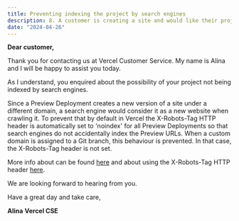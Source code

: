```yaml
---
title: Preventing indexing the project by search engines
description: 8. A customer is creating a site and would like their project not to be indexed by search engines. Please write a reply to the customer. Feel free to add any information about your decision making process after the reply.
date: "2024-04-26"
---
```


**Dear customer,**

Thank you for contacting us at Vercel Customer Service. My name is Alina and I will be happy to assist you today.

As I understand, you enquired about the possibility of your project not being indexed by search engines.

Since a Preview Deployment creates a new version of a site under a different domain, a search engine would consider it as a new website when crawling it.
To prevent that by default in Vercel the X-Robots-Tag HTTP header is automatically set to 'noindex' for all Preview Deployments so that search engines do not accidentally index the Preview URLs.
When a custom domain is assigned to a Git branch, this behaviour is prevented. In that case, the X-Robots-Tag header is not set.

More info about can be found [here](https://vercel.com/docs/deployments/preview-deployments) and about using the X-Robots-Tag HTTP header [here](https://developers.google.com/search/docs/crawling-indexing/robots-meta-tag#xrobotstag).

We are looking forward to hearing from you.

Have a great day and take care,

**Alina**
**Vercel CSE**
